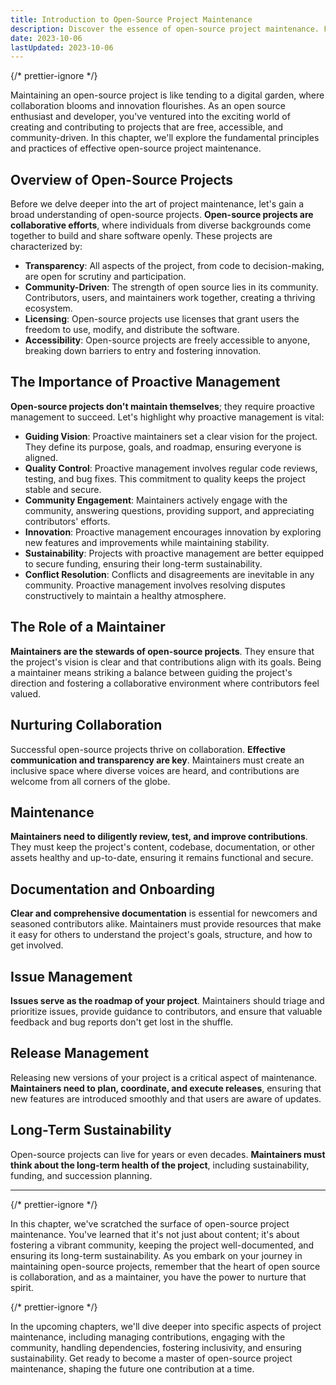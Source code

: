 ```yaml
---
title: Introduction to Open-Source Project Maintenance
description: Discover the essence of open-source project maintenance. From nurturing collaboration to proactive management, learn the key principles of keeping your open-source project thriving. Dive into the world of OSS with this comprehensive guide.
date: 2023-10-06
lastUpdated: 2023-10-06
---
```


{/* prettier-ignore */}
<p class="lead">Maintaining an open-source project is like tending to a digital garden, where collaboration blooms and innovation flourishes. As an open source enthusiast and developer, you've ventured into the exciting world of creating and contributing to projects that are free, accessible, and community-driven. In this chapter, we'll explore the fundamental principles and practices of effective open-source project maintenance.</p>

## Overview of Open-Source Projects

Before we delve deeper into the art of project maintenance, let's gain a broad understanding of open-source projects. **Open-source projects are collaborative efforts**, where individuals from diverse backgrounds come together to build and share software openly. These projects are characterized by:

- **Transparency**: All aspects of the project, from code to decision-making, are open for scrutiny and participation.
- **Community-Driven**: The strength of open source lies in its community. Contributors, users, and maintainers work together, creating a thriving ecosystem.
- **Licensing**: Open-source projects use licenses that grant users the freedom to use, modify, and distribute the software.
- **Accessibility**: Open-source projects are freely accessible to anyone, breaking down barriers to entry and fostering innovation.

## The Importance of Proactive Management

**Open-source projects don't maintain themselves**; they require proactive management to succeed. Let's highlight why proactive management is vital:

- **Guiding Vision**: Proactive maintainers set a clear vision for the project. They define its purpose, goals, and roadmap, ensuring everyone is aligned.
- **Quality Control**: Proactive management involves regular code reviews, testing, and bug fixes. This commitment to quality keeps the project stable and secure.
- **Community Engagement**: Maintainers actively engage with the community, answering questions, providing support, and appreciating contributors' efforts.
- **Innovation**: Proactive management encourages innovation by exploring new features and improvements while maintaining stability.
- **Sustainability**: Projects with proactive management are better equipped to secure funding, ensuring their long-term sustainability.
- **Conflict Resolution**: Conflicts and disagreements are inevitable in any community. Proactive management involves resolving disputes constructively to maintain a healthy atmosphere.

## The Role of a Maintainer

**Maintainers are the stewards of open-source projects**. They ensure that the project's vision is clear and that contributions align with its goals. Being a maintainer means striking a balance between guiding the project's direction and fostering a collaborative environment where contributors feel valued.

## Nurturing Collaboration

Successful open-source projects thrive on collaboration. **Effective communication and transparency are key**. Maintainers must create an inclusive space where diverse voices are heard, and contributions are welcome from all corners of the globe.

## Maintenance

**Maintainers need to diligently review, test, and improve contributions**. They must keep the project's content, codebase, documentation, or other assets healthy and up-to-date, ensuring it remains functional and secure.

## Documentation and Onboarding

**Clear and comprehensive documentation** is essential for newcomers and seasoned contributors alike. Maintainers must provide resources that make it easy for others to understand the project's goals, structure, and how to get involved.

## Issue Management

**Issues serve as the roadmap of your project**. Maintainers should triage and prioritize issues, provide guidance to contributors, and ensure that valuable feedback and bug reports don't get lost in the shuffle.

## Release Management

Releasing new versions of your project is a critical aspect of maintenance. **Maintainers need to plan, coordinate, and execute releases**, ensuring that new features are introduced smoothly and that users are aware of updates.

## Long-Term Sustainability

Open-source projects can live for years or even decades. **Maintainers must think about the long-term health of the project**, including sustainability, funding, and succession planning.

---

{/* prettier-ignore */}
<p class="lead">In this chapter, we've scratched the surface of open-source project maintenance. You've learned that it's not just about content; it's about fostering a vibrant community, keeping the project well-documented, and ensuring its long-term sustainability. As you embark on your journey in maintaining open-source projects, remember that the heart of open source is collaboration, and as a maintainer, you have the power to nurture that spirit.</p>

{/* prettier-ignore */}
<p class="lead">In the upcoming chapters, we'll dive deeper into specific aspects of project maintenance, including managing contributions, engaging with the community, handling dependencies, fostering inclusivity, and ensuring sustainability. Get ready to become a master of open-source project maintenance, shaping the future one contribution at a time.</p>
